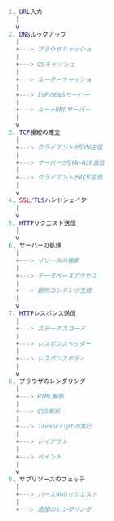 ```lua
1. URL入力
  |
  v
2. DNSルックアップ
  |
  +---> ブラウザキャッシュ
  |
  +---> OSキャッシュ
  |
  +---> ルーターキャッシュ
  |
  +---> ISPのDNSサーバー
  |
  +---> ルートDNSサーバー
  |
  v
3. TCP接続の確立
  |
  +---> クライアントがSYN送信
  |
  +---> サーバーがSYN-ACK返信
  |
  +---> クライアントがACK送信
  |
  v
4. SSL/TLSハンドシェイク
  |
  v
5. HTTPリクエスト送信
  |
  v
6. サーバーの処理
  |
  +---> リソースの検索
  |
  +---> データベースアクセス
  |
  +---> 動的コンテンツ生成
  |
  v
7. HTTPレスポンス送信
  |
  +---> ステータスコード
  |
  +---> レスポンスヘッダー
  |
  +---> レスポンスボディ
  |
  v
8. ブラウザのレンダリング
  |
  +---> HTML解析
  |
  +---> CSS解析
  |
  +---> JavaScriptの実行
  |
  +---> レイアウト
  |
  +---> ペイント
  |
  v
9. サブリソースのフェッチ
  |
  +---> パース中のリクエスト
  |
  +---> 追加のレンダリング

```